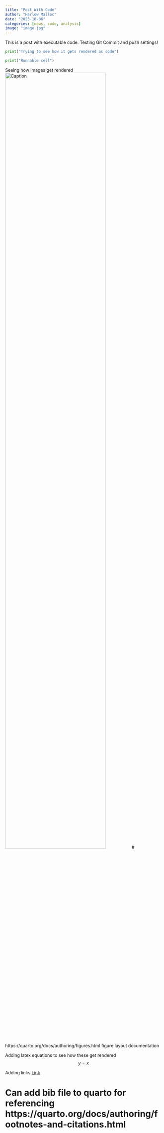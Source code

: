 ```yaml
---
title: "Post With Code"
author: "Harlow Malloc"
date: "2023-10-06"
categories: [news, code, analysis]
image: "image.jpg"
---
```


This is a post with executable code.
Testing Git Commit and push settings!

```python
print("Trying to see how it gets rendered as code")
```
```python
print("Runnable cell")
```


Seeing how images get rendered
![Caption](image.jpg){width=80%}
# https://quarto.org/docs/authoring/figures.html  figure layout documentation

Adding latex equations to see how these get rendered
$$
y = x
$$

Adding links
[Link](https://www.google.com)

# Can add bib file to quarto for referencing https://quarto.org/docs/authoring/footnotes-and-citations.html